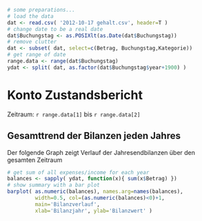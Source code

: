 ```r
# some preparations...
# load the data
dat <- read.csv( '2012-10-17 gehalt.csv', header=T )
# change date to be a real date
dat$Buchungstag <- as.POSIXlt(as.Date(dat$Buchungstag))
# remove clutter
dat <- subset( dat, select=c(Betrag, Buchungstag,Kategorie))
# get range of date
range.data <- range(dat$Buchungstag)
ydat <- split( dat, as.factor(dat$Buchungstag$year+1900) )
```

# Konto Zustandsbericht 

Zeitraum: `r range.data[1]` bis `r range.data[2]`

## Gesamttrend der Bilanzen jeden Jahres

Der folgende Graph zeigt Verlauf der Jahresendbilanzen über den gesamten Zeitraum

```r
# get sum of all expenses/income for each year
balances <- sapply( ydat, function(x){ sum(x$Betrag) })
# show summary with a bar plot
barplot( as.numeric(balances), names.arg=names(balances),
         width=0.5, col=(as.numeric(balances)<0)+1,
         main='Bilanzverlauf',
         xlab='Bilanzjahr', ylab='Bilanzwert' )
```